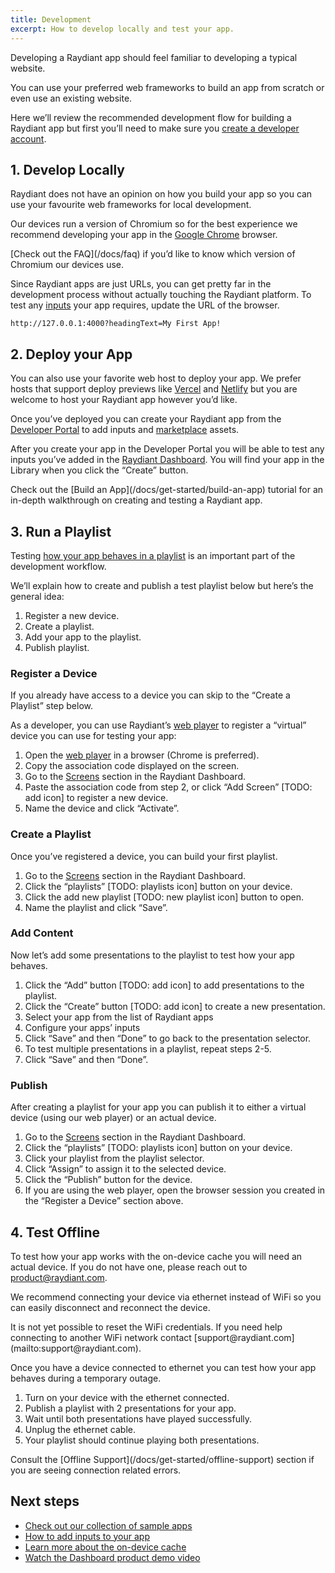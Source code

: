 ```yaml
---
title: Development
excerpt: How to develop locally and test your app.
---
```


Developing a Raydiant app should feel familiar to developing a typical website.

You can use your preferred web frameworks to build an app from scratch or even use an existing website.

Here we’ll review the recommended development flow for building a Raydiant app but first you’ll need to make sure you [create a developer account](/docs/get-started/create-an-account).

## 1. Develop Locally

Raydiant does not have an opinion on how you build your app so you can use your favourite web frameworks for local development.

Our devices run a version of Chromium so for the best experience we recommend developing your app in the [Google Chrome](https://www.google.com/intl/en_ca/chrome/) browser.

<Callout>
  [Check out the FAQ](/docs/faq) if you’d like to know which version of Chromium
  our devices use.
</Callout>

Since Raydiant apps are just URLs, you can get pretty far in the development process without actually touching the Raydiant platform. To test any [inputs](/docs/inputs) your app requires, update the URL of the browser.

```
http://127.0.0.1:4000?headingText=My First App!
```

## 2. Deploy your App

You can also use your favorite web host to deploy your app. We prefer hosts that support deploy previews like [Vercel](https://vercel.com/features/previews) and [Netlify](https://www.netlify.com/products/deploy-previews/) but you are welcome to host your Raydiant app however you’d like.

Once you’ve deployed you can create your Raydiant app from the [Developer Portal](https://developers.raydiant.com/apps) to add inputs and [marketplace](/docs/marketplace) assets.

After you create your app in the Developer Portal you will be able to test any inputs you’ve added in the [Raydiant Dashboard](https://dash.raydiant.com/library). You will find your app in the Library when you click the “Create” button.

<Callout>
  Check out the [Build an App](/docs/get-started/build-an-app) tutorial for an
  in-depth walkthrough on creating and testing a Raydiant app.
</Callout>

## 3. Run a Playlist

Testing [how your app behaves in a playlist](/docs/get-started/app-lifecycle) is an important part of the development workflow.

We’ll explain how to create and publish a test playlist below but here’s the general idea:

1. Register a new device.
2. Create a playlist.
3. Add your app to the playlist.
4. Publish playlist.

### Register a Device

If you already have access to a device you can skip to the “Create a Playlist” step below.

As a developer, you can use Raydiant’s [web player](https://secondscreen.raydiant.com) to register a “virtual” device you can use for testing your app:

1. Open the [web player](https://secondscreen.raydiant.com) in a browser (Chrome is preferred).
2. Copy the association code displayed on the screen.
3. Go to the [Screens](https://dash.raydiant.com/screens) section in the Raydiant Dashboard.
4. Paste the association code from step 2, or click “Add Screen” [TODO: add icon] to register a new device.
5. Name the device and click “Activate”.

### Create a Playlist

Once you’ve registered a device, you can build your first playlist.

1. Go to the [Screens](https://dash.raydiant.com/screens) section in the Raydiant Dashboard.
2. Click the “playlists” [TODO: playlists icon] button on your device.
3. Click the add new playlist [TODO: new playlist icon] button to open.
4. Name the playlist and click “Save”.

### Add Content

Now let’s add some presentations to the playlist to test how your app behaves.

1. Click the “Add” button [TODO: add icon] to add presentations to the playlist.
2. Click the “Create” button [TODO: add icon] to create a new presentation.
3. Select your app from the list of Raydiant apps
4. Configure your apps’ inputs
5. Click “Save” and then “Done” to go back to the presentation selector.
6. To test multiple presentations in a playlist, repeat steps 2-5.
7. Click “Save” and then “Done”.

### Publish

After creating a playlist for your app you can publish it to either a virtual device (using our web player) or an actual device.

1. Go to the [Screens](https://dash.raydiant.com/screens) section in the Raydiant Dashboard.
2. Click the “playlists” [TODO: playlists icon] button on your device.
3. Click your playlist from the playlist selector.
4. Click “Assign” to assign it to the selected device.
5. Click the “Publish” button for the device.
6. If you are using the web player, open the browser session you created in the “Register a Device” section above.

## 4. Test Offline

To test how your app works with the on-device cache you will need an actual device. If you do not have one, please reach out to product@raydiant.com.

We recommend connecting your device via ethernet instead of WiFi so you can easily disconnect and reconnect the device.

<Callout>
  It is not yet possible to reset the WiFi credentials. If you need help
  connecting to another WiFi network contact
  [support@raydiant.com](mailto:support@raydiant.com).
</Callout>

Once you have a device connected to ethernet you can test how your app behaves during a temporary outage.

1. Turn on your device with the ethernet connected.
2. Publish a playlist with 2 presentations for your app.
3. Wait until both presentations have played successfully.
4. Unplug the ethernet cable.
5. Your playlist should continue playing both presentations.

<Callout>
  Consult the [Offline Support](/docs/get-started/offline-support) section if
  you are seeing connection related errors.
</Callout>

## Next steps

- [Check out our collection of sample apps](/docs/get-started/sample-apps)
- [How to add inputs to your app](/docs/inputs)
- [Learn more about the on-device cache](/docs/get-started/offline-support)
- [Watch the Dashboard product demo video](https://www.youtube.com/watch?v=u7IFGoXKTSo)

